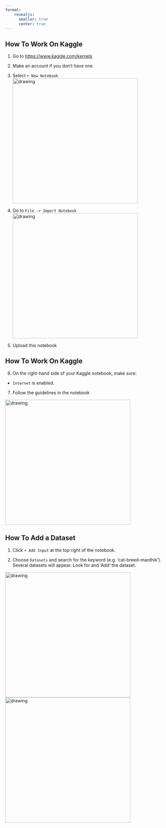 ```yaml
---
format: 
    revealjs:
      smaller: true
      center: true
---
```


## How To Work On Kaggle

1. Go to [https://www.kaggle.com/kernels](https://www.kaggle.com/kernels)
2. Make an account if you don't have one
3. Select `+ New Notebook`
<img src="img/create_notebook.png" alt="drawing" width="400"/>

4. Go to `File -> Import Notebook`
<img src="img/import_notebook.png" alt="drawing" width="400"/>

5. Upload this notebook

## How To Work On Kaggle

6. On the right-hand side of your Kaggle notebook, make sure:
  - `Internet` is enabled.
  
7. Follow the guidelines in the notebook

<img src="img/notebook_options2.png" alt="drawing" width="400"/>


## How To Add a Dataset

1. Click `+ Add Input` at the top right of the notebook.

2. Choose `Datasets` and search for the keyword (e.g. 'cat-breed-mardhik'). Several datasets will appear. Look for and 'Add' the dataset.

<img src="img/add_data1.png" alt="drawing" width="400"/>
<img src="img/add_data2.png" alt="drawing" width="400"/>